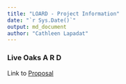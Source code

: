 ---
title: "LOARD - Project Information"
date: "`r Sys.Date()`"
output: md_document
author: "Cathleen Lapadat"
---

### Live Oaks A R D

Link to [Proposal](https://drive.google.com/file/d/1lvIN1pYCpYhKTxzzCvds9pHqNTbRku0-/view?usp=sharing)